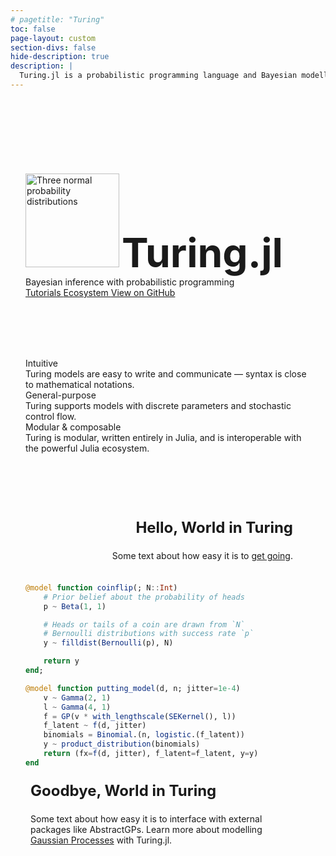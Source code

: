 ```yaml
---
# pagetitle: "Turing"
toc: false
page-layout: custom
section-divs: false
hide-description: true
description: |
  Turing.jl is a probabilistic programming language and Bayesian modelling framework for the Julia programming language.
---
```


```{=html}
<div style="padding: 1.5rem 1.5rem 0rem 1.5rem">
  <div class="d-flex flex-column align-items-center gap-0" style="padding:6rem 0;">
    <image src="assets/images/turing-logo.svg" width="150px" alt="Three normal probability distributions">
    <span style="font-size:4rem;font-weight:700;">
      Turing.jl
    </span>
    <span class="display-6 d-block text-center pb-4 display-md-5 display-lg-4">
      Bayesian inference with probabilistic programming
    </span>
    <div class="d-flex flex-row flex-wrap justify-content-center gap-2">
      <a href="https://turinglang.org/docs/tutorials/docs-00-getting-started/" class="button--fill btn">
        Tutorials
      </a>
      <a href="/library" class="button btn">
        Ecosystem
      </a>
      <a href="https://github.com/TuringLang" class="button btn">
        View on GitHub
      </a>
    </div>
  </div>
  <div class="d-flex flex-row flex-wrap justify-content-center gap-3" style="padding-bottom:6rem;">
    <div class="card">
      <div class="card-title">
        Intuitive
      </div>
      Turing models are easy to write and communicate — syntax is close to mathematical notations. 
    </div>
    <div class="card">
      <div class="card-title">
        General-purpose
      </div>
      Turing supports models with discrete parameters and stochastic control flow. 
    </div>
    <div class="card">
      <div class="card-title">
        Modular & composable
      </div>
      Turing is modular, written entirely in Julia, and is interoperable with the powerful Julia ecosystem.
    </div>
  </div>
</div>
```
<div style="padding: 0rem 1.5rem 1.5rem 1.5rem">
<div class="d-flex flex-row flex-wrap justify-content-center gap-3">
<div style="min-width:420px; max-width:420px;text-align:right;padding:0.5rem;">
  <div style="font-size:x-large;font-weight:700;padding-bottom:0.5rem;">
  Hello, World in Turing
  </div>
  Some text about how easy it is to [get going](https://turinglang.org/docs/tutorials/00-introduction/).
</div>
<div style="min-width:500px;">
```julia
@model function coinflip(; N::Int)
    # Prior belief about the probability of heads
    p ~ Beta(1, 1)

    # Heads or tails of a coin are drawn from `N`
    # Bernoulli distributions with success rate `p`
    y ~ filldist(Bernoulli(p), N)

    return y
end;
```
</div>
</div>
<div class="d-flex flex-row flex-wrap justify-content-center gap-3">
<div style="min-width:500px;">
```julia
@model function putting_model(d, n; jitter=1e-4)
    v ~ Gamma(2, 1)
    l ~ Gamma(4, 1)
    f = GP(v * with_lengthscale(SEKernel(), l))
    f_latent ~ f(d, jitter)
    binomials = Binomial.(n, logistic.(f_latent))
    y ~ product_distribution(binomials)
    return (fx=f(d, jitter), f_latent=f_latent, y=y)
end
```
</div>
<div style="min-width:420px; max-width:420px;padding:0.5rem;">
  <div style="font-size:x-large;font-weight:700;padding-bottom:0.5rem;">
  Goodbye, World in Turing
  </div>
  Some text about how easy it is to interface with external packages like AbstractGPs. Learn more about modelling [Gaussian Processes](https://turinglang.org/docs/tutorials/15-gaussian-processes/) with Turing.jl.
</div>
</div>
</div>


<!--
::: {.hero-banner}
::: {.grid}
::: {.g-col-1}
:::
::: {.g-col-8}

# Turing.jl: Bayesian inference with probabilistic programming. 

### Intuitive
Turing models are easy to write and communicate — syntax is close to mathematical notations. 

### General-purpose
Turing supports models with discrete parameters and stochastic control flow. 

### Modular and composable 
Turing is modular, written entirely in Julia, and is interoperable with the powerful Julia ecosystem. 


::: {.hero-buttons style="position: relative; display: flex; justify-content: center;"}
[Get Started]({{< meta get-started >}}){.btn-action-primary .btn-action .btn .btn-lg role="button" style="background-color: #073c44; color: white"}
:::

::: {.g-col-3}
:::
:::
:::

:::

::: {style="position: relative; display: flex; justify-content: center;"}
::: {.grid}
::: {.g-col-1}
:::
::: {.g-col-8}
## Community Resources

The Turing.jl [discourse forum](https://discourse.julialang.org/c/domain/probprog) provides support and discussion for all user levels.
The [Turing.jl documentation]({{< meta get-started >}}) and [official tutorials]({{< meta tutorials-intro >}}) help users learn and use Turing.jl!
There's also a [tutorial in Bayesian Statistics using Julia and Turing.jl](https://storopoli.io/Bayesian-Julia).

:::
::: {.g-col-3}
:::
:::
:::
-->